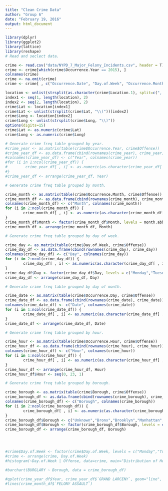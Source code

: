 ```yaml
---
title: "Clean Crime Data"
author: "Group 6"
date: "February 19, 2016"
output: html_document
---
```


```r
library(dplyr)
library(ggplot2)
library(lattice)
library(reshape)
# Read and seclect data.

crime <- read.csv("data/NYPD_7_Major_Felony_Incidents.csv", header = T)
crime <- crime[which(crime$Occurrence.Year == 2015), ]
colnames(crime)
crime <- na.omit(crime)
crime <- crime[ , c("Occurrence.Date", "Day.of.Week", "Occurrence.Month", "Occurrence.Day", "Occurrence.Year", "Occurrence.Hour", "Offense", "Borough", "XCoordinate", "YCoordinate", "Location.1")]

location <- unlist(strsplit(as.character(crime$Location.1), split=c(", ")))
index1 <- seq(1, length(location), 2)
index2 <- seq(2, length(location), 2)
crime$Lat <- location[index1]
crime$Lat <- unlist(strsplit(crime$Lat, "\\("))[index2]
crime$Long <- location[index2]
crime$Long <- unlist(strsplit(crime$Long, "\\)"))
options(digits=15)
crime$Lat <- as.numeric(crime$Lat)
crime$Long <- as.numeric(crime$Long)

# Generate crime freq table grouped by year.
#crime_year <- as.matrix(table(crime$Occurrence.Year, crime$Offense))
#crime_year_df <- as.data.frame(cbind(rownames(crime_year), crime_year))
#colnames(crime_year_df) <- c("Year", colnames(crime_year))
#for (i in 1:ncol(crime_year_df)) {
#        crime_year_df[ , i] <- as.numeric(as.character(crime_year_df[ , i]))
#}
#crime_year_df <- arrange(crime_year_df, Year)

# Generate crime freq table grouped by month.

crime_month <- as.matrix(table(crime$Occurrence.Month, crime$Offense))
crime_month_df <- as.data.frame(cbind(rownames(crime_month), crime_month))
colnames(crime_month_df) <- c("Month", colnames(crime_month))
for (i in 2:ncol(crime_month_df)) {
        crime_month_df[ , i] <- as.numeric(as.character(crime_month_df[ , i]))
}
crime_month_df$Month <- factor(crime_month_df$Month, levels = month.abb)
crime_month_df <- arrange(crime_month_df, Month)

# Generate crime freq table grouped by day of week.

crime_day <- as.matrix(table(crime$Day.of.Week, crime$Offense))
crime_day_df <- as.data.frame(cbind(rownames(crime_day), crime_day))
colnames(crime_day_df) <- c("Day", colnames(crime_day))
for (i in 2:ncol(crime_day_df)) {
        crime_day_df[ , i] <- as.numeric(as.character(crime_day_df[ , i]))
}
crime_day_df$Day <- factor(crime_day_df$Day, levels = c("Monday","Tuesday","Wednesday","Thursday","Friday","Saturday","Sunday"))
crime_day_df <- arrange(crime_day_df, Day)

# Generate crime freq table grouped by day of month.

crime_date <- as.matrix(table(crime$Occurrence.Day, crime$Offense))
crime_date_df <- as.data.frame(cbind(rownames(crime_date), crime_date))
colnames(crime_date_df) <- c("Date", colnames(crime_date))
for (i in 1:ncol(crime_date_df)) {
        crime_date_df[ , i] <- as.numeric(as.character(crime_date_df[ , i]))
}
crime_date_df <- arrange(crime_date_df, Date)

# Generate crime freq table grouped by hour.

crime_hour <- as.matrix(table(crime$Occurrence.Hour, crime$Offense))
crime_hour_df <- as.data.frame(cbind(rownames(crime_hour), crime_hour))
colnames(crime_hour_df) <- c("Hour", colnames(crime_hour))
for (i in 1:ncol(crime_hour_df)) {
        crime_hour_df[ , i] <- as.numeric(as.character(crime_hour_df[ , i]))
}
crime_hour_df <- arrange(crime_hour_df, Hour)
crime_hour_df$Hour <- seq(0, 23, 1)

# Generate crime freq table grouped by borough.

crime_borough <- as.matrix(table(crime$Borough, crime$Offense))
crime_borough_df <- as.data.frame(cbind(rownames(crime_borough), crime_borough))
colnames(crime_borough_df) <- c("Borough", colnames(crime_borough))
for (i in 2:ncol(crime_borough_df)) {
        crime_borough_df[ , i] <- as.numeric(as.character(crime_borough_df[ , i]))
}
crime_borough_df$Borough <- c("Unknown","Bronx","Brooklyn","Manhattan","Queens","Staten Island")
crime_borough_df$Borough <- factor(crime_borough_df$Borough, levels = c("Manhattan","Brooklyn","Queens","Bronx","Staten Island","Unknown"))
crime_borough_df <- arrange(crime_borough_df, Borough)




#crime$Day.of.Week <- factor(crime$Day.of.Week, levels = c("Monday","Tuesday","Wednesday","Thursday","Friday","Saturday","Sunday"))
#crime <- arrange(crime, Day.of.Week)
#histogram(~Day.of.Week | Offense, data=crime, main="Distribution of Heights by Voice Pitch", xlab="Height(inches)", xlim = seq(0,8,1))

#barchart(BURGLARY ~ Borough, data = crime_borough_df)

#qplot(crime_year_df$Year, crime_year_df$`GRAND LARCENY`, geom="line", group = 1)
#lines(crime_month_df$`FELONY ASSAULT`)

```
